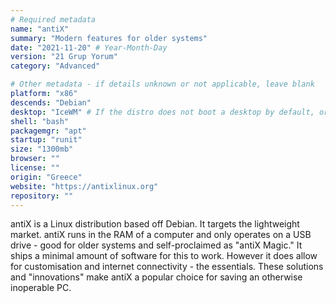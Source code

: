 ```yaml
---
# Required metadata
name: "antiX"
summary: "Modern features for older systems"
date: "2021-11-20" # Year-Month-Day
version: "21 Grup Yorum"
category: "Advanced"

# Other metadata - if details unknown or not applicable, leave blank
platform: "x86"
descends: "Debian"
desktop: "IceWM" # If the distro does not boot a desktop by default, or doesn't ship one, leave 'desktop' blank
shell: "bash"
packagemgr: "apt"
startup: "runit"
size: "1300mb"
browser: ""
license: ""
origin: "Greece"
website: "https://antixlinux.org"
repository: ""
---
```


antiX is a Linux distribution based off Debian. It targets the lightweight market. antiX runs in the RAM of a computer and only operates on a USB drive - good for older systems and self-proclaimed as "antiX Magic." It ships a minimal amount of software for this to work. However it does allow for customisation and internet connectivity - the essentials. These solutions and "innovations" make antiX a popular choice for saving an otherwise inoperable PC.

